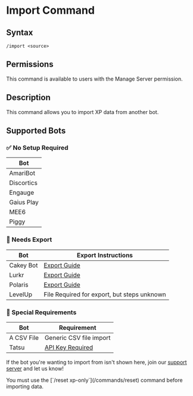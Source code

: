 
# Import Command

## Syntax

```
/import <source>
```

## Permissions

This command is available to users with the Manage Server permission.

## Description

This command allows you to import XP data from another bot.

## Supported Bots

### ✅ No Setup Required
| Bot        |
|------------|
| AmariBot   |
| Discortics |
| Engauge    |
| Gaius Play |
| MEE6       |
| Piggy      |

### 🔗 Needs Export
| Bot       | Export Instructions |
|-----------|---------------------|
| Cakey Bot | [Export Guide](https://wiki.cakey.bot/en/feature/leveling#exporting) |
| Lurkr     | [Export Guide](https://lurkr.gg/docs/guides/exporting-leveling-leaderboard) |
| Polaris   | [Export Guide](https://github.com/GDColon/Polaris-Open?tab=readme-ov-file#transferring-data-from-the-original-polaris) |
| LevelUp    | File Required for export, but steps unknown |


### 📄 Special Requirements
| Bot        | Requirement |
|------------|-------------|
| A CSV File | Generic CSV file import |
| Tatsu      | [API Key Required](https://tatsu.gg/auth) |

If the bot you're wanting to import from isn't shown here, join our [support server](https://discord.gg/y5BDrXCQy2) and let us know!

<Callout emoji="⚠️">
	You must use the [`/reset xp-only`](/commands/reset) command before
	importing data.
</Callout>
